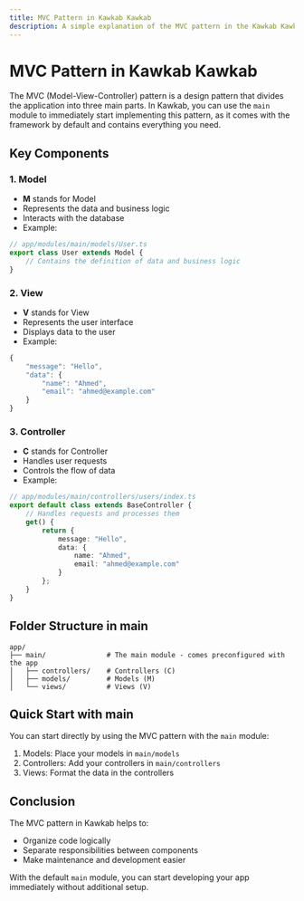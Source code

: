 ```yaml
---
title: MVC Pattern in Kawkab Kawkab
description: A simple explanation of the MVC pattern in the Kawkab Kawkab framework
---
```


# MVC Pattern in Kawkab Kawkab

The MVC (Model-View-Controller) pattern is a design pattern that divides the application into three main parts. In Kawkab, you can use the `main` module to immediately start implementing this pattern, as it comes with the framework by default and contains everything you need.

## Key Components

### 1. Model
- **M** stands for Model
- Represents the data and business logic
- Interacts with the database
- Example:
```typescript
// app/modules/main/models/User.ts
export class User extends Model {
    // Contains the definition of data and business logic
}
```

### 2. View
- **V** stands for View
- Represents the user interface
- Displays data to the user
- Example:
```typescript
{
    "message": "Hello",
    "data": {
        "name": "Ahmed",
        "email": "ahmed@example.com"
    }
}
```

### 3. Controller
- **C** stands for Controller
- Handles user requests
- Controls the flow of data
- Example:
```typescript
// app/modules/main/controllers/users/index.ts
export default class extends BaseController {
    // Handles requests and processes them
    get() {
        return {
            message: "Hello",
            data: {
                name: "Ahmed",
                email: "ahmed@example.com"
            }
        };
    }
}
```

## Folder Structure in main
```
app/
├── main/               # The main module - comes preconfigured with the app
│   ├── controllers/    # Controllers (C)
│   ├── models/         # Models (M)
│   └── views/          # Views (V)
```

## Quick Start with main

You can start directly by using the MVC pattern with the `main` module:
1. Models: Place your models in `main/models`
2. Controllers: Add your controllers in `main/controllers`
3. Views: Format the data in the controllers

## Conclusion

The MVC pattern in Kawkab helps to:
- Organize code logically
- Separate responsibilities between components
- Make maintenance and development easier

With the default `main` module, you can start developing your app immediately without additional setup.